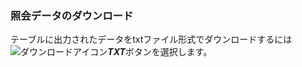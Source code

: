 ### 照会データのダウンロード

テーブルに出力されたデータをtxtファイル形式でダウンロードするには![ダウンロードアイコン](/img/ico-download.svg)***TXT***ボタンを選択します。
